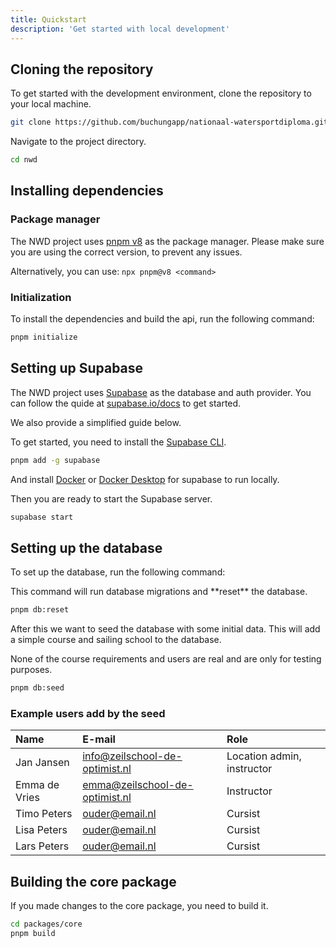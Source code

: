 ```yaml
---
title: Quickstart
description: 'Get started with local development'
---
```


## Cloning the repository

To get started with the development environment, clone the repository to your local machine.

```bash
git clone https://github.com/buchungapp/nationaal-watersportdiploma.git ./nwd
```

Navigate to the project directory.

```bash
cd nwd
```

## Installing dependencies

### Package manager

The NWD project uses [pnpm v8](https://pnpm.io/8.x/installation) as the package manager.
Please make sure you are using the correct version, to prevent any issues.

Alternatively, you can use: `npx pnpm@v8 <command>`

### Initialization

To install the dependencies and build the api, run the following command:

```bash
pnpm initialize
```

## Setting up Supabase

The NWD project uses [Supabase](https://supabase.io/) as the database and auth provider.
You can follow the quide at [supabase.io/docs](https://supabase.com/docs/guides/cli/getting-started) to get started.

We also provide a simplified guide below.

<Accordion title="Setting up Supabase for local development">

To get started, you need to install the [Supabase CLI](https://supabase.com/docs/guides/cli/getting-started).

```bash
pnpm add -g supabase
```

And install [Docker](https://docs.docker.com/engine/install/) or [Docker Desktop](https://docs.docker.com/desktop/) for supabase to run locally.

</Accordion>

Then you are ready to start the Supabase server.

```bash
supabase start
```

## Setting up the database

To set up the database, run the following command:

<Warning>
  This command will run database migrations and **reset** the database.
</Warning>

```bash
pnpm db:reset
```

After this we want to seed the database with some initial data. This will add a simple course and sailing school to the database.

<Note>
  None of the course requirements and users are real and are only for testing
  purposes.
</Note>

```bash
pnpm db:seed
```

### Example users add by the seed

| Name          | E-mail                         | Role                       |
| :------------ | :----------------------------- | :------------------------- |
| Jan Jansen    | info@zeilschool-de-optimist.nl | Location admin, instructor |
| Emma de Vries | emma@zeilschool-de-optimist.nl | Instructor                 |
| Timo Peters   | ouder@email.nl                 | Cursist                    |
| Lisa Peters   | ouder@email.nl                 | Cursist                    |
| Lars Peters   | ouder@email.nl                 | Cursist                    |

## Building the core package

If you made changes to the core package, you need to build it.

```bash
cd packages/core
pnpm build
```
